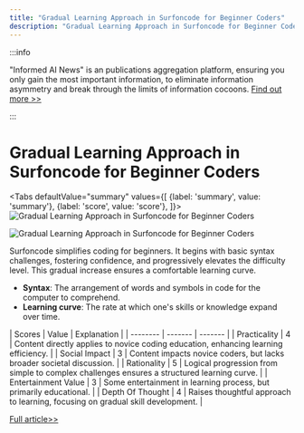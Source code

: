 ```yaml
---
title: "Gradual Learning Approach in Surfoncode for Beginner Coders"
description: "Gradual Learning Approach in Surfoncode for Beginner Coders"
---
```



:::info

"Informed AI News" is an publications aggregation platform, ensuring you only gain the most important information, to eliminate information asymmetry and break through the limits of information cocoons.  [Find out more >>](/docs/guides)

:::

# Gradual Learning Approach in Surfoncode for Beginner Coders


<Tabs
	defaultValue="summary"
	values={[
	{label: 'summary', value: 'summary'},
	{label: 'score', value: 'score'},
]}>
<TabItem value="summary">
<img
  src="https://image.informedainews.com/2024/06/09/To-lJb-1717900371-0.jpg"
  alt="Gradual Learning Approach in Surfoncode for Beginner Coders"
/>

<img
  src="https://image.informedainews.com/2024/06/09/To-EKE-1717900371-1.jpg"
  alt="Gradual Learning Approach in Surfoncode for Beginner Coders"
/>



Surfoncode simplifies coding for beginners. It begins with basic syntax challenges, fostering confidence, and progressively elevates the difficulty level. This gradual increase ensures a comfortable learning curve.

* **Syntax**: The arrangement of words and symbols in code for the computer to comprehend.
* **Learning curve**: The rate at which one's skills or knowledge expand over time.
</TabItem>
<TabItem value="score">
	| Scores     | Value   | Explanation |
	| -------- | ------- | ------- |
	| Practicality  | 4    | Content directly applies to novice coding education, enhancing learning efficiency.    |
	| Social Impact | 3     | Content impacts novice coders, but lacks broader societal discussion.    |
	| Rationality    | 5    | Logical progression from simple to complex challenges ensures a structured learning curve.    |
	| Entertainment Value    | 3    | Some entertainment in learning process, but primarily educational.    |
	| Depth Of Thought    | 4    | Raises thoughtful approach to learning, focusing on gradual skill development.    |
</TabItem>
</Tabs>

[Full article>>](https://www.producthunt.com/posts/surfoncode)
